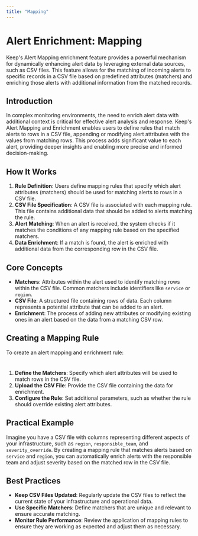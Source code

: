 ```yaml
---
title: "Mapping"
---
```


# Alert Enrichment: Mapping

Keep's Alert Mapping enrichment feature provides a powerful mechanism for dynamically enhancing alert data by leveraging external data sources, such as CSV files. This feature allows for the matching of incoming alerts to specific records in a CSV file based on predefined attributes (matchers) and enriching those alerts with additional information from the matched records.

## Introduction

In complex monitoring environments, the need to enrich alert data with additional context is critical for effective alert analysis and response. Keep's Alert Mapping and Enrichment enables users to define rules that match alerts to rows in a CSV file, appending or modifying alert attributes with the values from matching rows. This process adds significant value to each alert, providing deeper insights and enabling more precise and informed decision-making.

## How It Works

1. **Rule Definition**: Users define mapping rules that specify which alert attributes (matchers) should be used for matching alerts to rows in a CSV file.
2. **CSV File Specification**: A CSV file is associated with each mapping rule. This file contains additional data that should be added to alerts matching the rule.
3. **Alert Matching**: When an alert is received, the system checks if it matches the conditions of any mapping rule based on the specified matchers.
4. **Data Enrichment**: If a match is found, the alert is enriched with additional data from the corresponding row in the CSV file.

## Core Concepts

- **Matchers**: Attributes within the alert used to identify matching rows within the CSV file. Common matchers include identifiers like `service` or `region`.
- **CSV File**: A structured file containing rows of data. Each column represents a potential attribute that can be added to an alert.
- **Enrichment**: The process of adding new attributes or modifying existing ones in an alert based on the data from a matching CSV row.

## Creating a Mapping Rule

To create an alert mapping and enrichment rule:

<Frame width="100" height="200">
  <img height="10" src="/images/rule-creation.png" />
</Frame>

1. **Define the Matchers**: Specify which alert attributes will be used to match rows in the CSV file.
2. **Upload the CSV File**: Provide the CSV file containing the data for enrichment.
3. **Configure the Rule**: Set additional parameters, such as whether the rule should override existing alert attributes.

## Practical Example

Imagine you have a CSV file with columns representing different aspects of your infrastructure, such as `region`, `responsible_team`, and `severity_override`. By creating a mapping rule that matches alerts based on `service` and `region`, you can automatically enrich alerts with the responsible team and adjust severity based on the matched row in the CSV file.

## Best Practices

- **Keep CSV Files Updated**: Regularly update the CSV files to reflect the current state of your infrastructure and operational data.
- **Use Specific Matchers**: Define matchers that are unique and relevant to ensure accurate matching.
- **Monitor Rule Performance**: Review the application of mapping rules to ensure they are working as expected and adjust them as necessary.

<Frame width="100" height="200">
  <img height="10" src="/images/rule-table.png" />
</Frame>
